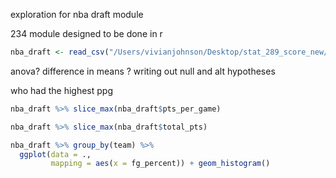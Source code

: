 exploration for nba draft module

234 module designed to be done in r 

```r
nba_draft <- read_csv("/Users/vivianjohnson/Desktop/stat_289_score_new/vgjohn/nba_draft_module/Exploration/nba_draft.csv")
```
anova? difference in means ? 
writing out null and alt hypotheses 

who had the highest ppg
```r
nba_draft %>% slice_max(nba_draft$pts_per_game)
```

```r
nba_draft %>% slice_max(nba_draft$total_pts)
```
```r
nba_draft %>% group_by(team) %>%
  ggplot(data = .,
         mapping = aes(x = fg_percent)) + geom_histogram()
```

